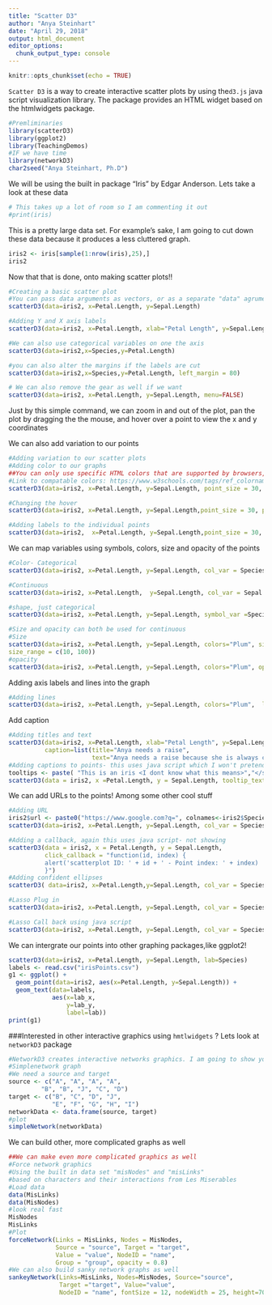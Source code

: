 ```yaml
---
title: "Scatter D3"
author: "Anya Steinhart"
date: "April 29, 2018"
output: html_document
editor_options: 
  chunk_output_type: console
---
```


```r
knitr::opts_chunk$set(echo = TRUE)
```

`Scatter D3` is a way to create interactive scatter plots by using the` d3.js` java script visualization library. The  package provides an HTML widget based on the htmlwidgets package.
```r
#Premliminaries 
library(scatterD3)
library(ggplot2)
library(TeachingDemos)
#IF we have time 
library(networkD3)
char2seed("Anya Steinhart, Ph.D")
```
We will be using the built in package "Iris" by Edgar Anderson. Lets take a look at these data
```r
# This takes up a lot of room so I am commenting it out
#print(iris)
```

This is a pretty large data set. For example's sake, I am going to cut down these data because it produces a less cluttered graph. 
```r
iris2 <- iris[sample(1:nrow(iris),25),]
iris2
```
Now that that is done, onto making scatter plots!!
```r
#Creating a basic scatter plot
#You can pass data arguments as vectors, or as a separate "data" agrument. I prefer the later
scatterD3(data=iris2, x=Petal.Length, y=Sepal.Length)

#Adding Y and X axis labels
scatterD3(data=iris2, x=Petal.Length, xlab="Petal Length", y=Sepal.Length, ylab = "Sepal Length")

#We can also use categorical variables on one the axis
scatterD3(data=iris2,x=Species,y=Petal.Length)

#you can also alter the margins if the labels are cut
scatterD3(data=iris2,x=Species,y=Petal.Length, left_margin = 80)

# We can also remove the gear as well if we want 
scatterD3(data=iris2, x=Petal.Length, y=Sepal.Length, menu=FALSE)

```
Just by this simple command, we can zoom in and out of the plot, pan the plot by dragging the the mouse, and hover over a point to view the x and y coordinates

We can also add variation to our points
```r
#Adding variation to our scatter plots
#Adding color to our graphs
##You can only use specific HTML colors that are supported by browsers, 
#Link to compatable colors: https://www.w3schools.com/tags/ref_colornames.asp
scatterD3(data=iris2, x=Petal.Length, y=Sepal.Length, point_size = 30, point_opacity = 0.75, colors = "RebeccaPurple")

#Changing the hover
scatterD3(data=iris2, x=Petal.Length, y=Sepal.Length,point_size = 30, point_opacity = 1, colors = "RebeccaPurple",  hover_size = 50, hover_opacity = 0.75)

#Adding labels to the individual points
scatterD3(data=iris2,  x=Petal.Length, y=Sepal.Length,point_size = 30, point_opacity = 1, fixed = TRUE, colors = "RebeccaPurple",  hover_size = 6, hover_opacity = 1,lab=Species, labels_size = 9)
```

We can map variables using symbols, colors, size and opacity of the points
```r
#Color- Categorical
scatterD3(data=iris2, x=Petal.Length, y=Sepal.Length, col_var = Species, colors = c("Pink","Plum", "PowderBlue"))

#Continuous 
scatterD3(data=iris2, x=Petal.Length,  y=Sepal.Length, col_var = Sepal.Width, col_continuous = TRUE) 

#shape, just categorical 
scatterD3(data=iris2, x=Petal.Length, y=Sepal.Length, symbol_var =Species, col_var=Species)

#Size and opacity can both be used for continuous 
#Size
scatterD3(data=iris2, x=Petal.Length, y=Sepal.Length, colors="Plum", size_var =Sepal.Width, 
size_range = c(10, 100))
#opacity
scatterD3(data=iris2, x=Petal.Length, y=Sepal.Length, colors="Plum", opacity_var = Sepal.Length)
```

Adding axis labels and lines into the graph 
```r
#Adding lines
scatterD3(data=iris2, x=Petal.Length, y=Sepal.Length, colors="Plum",  lines = data.frame(slope = 0.44, intercept = 4.12, stroke = "Green", stroke_width = 5))

```
Add caption 
```r
#Adding titles and text
scatterD3(data=iris2, x=Petal.Length, xlab="Petal Length", y=Sepal.Length, ylab = "Sepal Length", col_var = Species, colors = c("Pink","Plum", "PowderBlue"), 
          caption=list(title="Anya needs a raise",
                       text="Anya needs a raise because she is always covered in salt water and urchin poop, and lifts heavy buckets. She should also get an A in all her classes but Lindin Higgins and Nathan Jebbett are ruining her life"))
#Adding captions to points- this uses java script which I won't pretend to understand but it works
tooltips <- paste( "This is an iris <I dont know what this means>","</strong><br/>with a", iris$Petal.Width, "inch petal width!")
scatterD3(data = iris2, x =Petal.Length, y = Sepal.Length, tooltip_text = tooltips)
```

We can add URLs to the points! Among some other cool stuff
```r
#Adding URL
iris2$url <- paste0("https://www.google.com?q=", colnames<-iris2$Species)
scatterD3(data=iris2, x=Petal.Length, y=Sepal.Length, col_var = Species, colors = c("Pink","Plum", "PowderBlue"),url_var=url)

#Adding a callback, again this uses java script- not showing 
scatterD3(data = iris2, x = Petal.Length, y = Sepal.Length,
          click_callback = "function(id, index) {
          alert('scatterplot ID: ' + id + ' - Point index: ' + index) 
          }")
#Adding confident ellipses 
scatterD3( data=iris2, x=Petal.Length,y=Sepal.Length, col_var = Species, color= c("Pink","Plum", "PowderBlue"), ellipses=TRUE)

#Lasso Plug in 
scatterD3(data=iris2, x=Petal.Length, y=Sepal.Length, col_var = Species, colors = c("Pink","Plum", "PowderBlue"), lab = Species, lasso=TRUE)

#Lasso Call back using java script
scatterD3(data=iris2, x=Petal.Length, y=Sepal.Length, col_var = Species, colors = c("Pink","Plum", "PowderBlue"),lab=Species, lasso=TRUE, lasso_callback= "function(sel) {alert(sel.data().map(function(d) {return d.lab}).join('\\n'));}")

```

We can intergrate our points into other graphing packages,like ggplot2!
```r
scatterD3(data=iris2, x=Petal.Length, y=Sepal.Length, lab=Species)
labels <- read.csv("irisPoints.csv")
g1 <- ggplot() + 
  geom_point(data=iris2, aes(x=Petal.Length, y=Sepal.Length)) + 
  geom_text(data=labels,
            aes(x=lab_x,
                y=lab_y,
                label=lab))
print(g1)
```

###Interested in other interactive graphics using `hmtlwidgets` ? Lets look at `networkD3` package

```r
#NetworkD3 creates interactive networks graphics. I am going to show you two. 
#Simplenetwork graph 
#We need a source and target
source <- c("A", "A", "A", "A",
         "B", "B", "J", "C", "D")
target <- c("B", "C", "D", "J",
            "E", "F", "G", "H", "I")
networkData <- data.frame(source, target)
#plot
simpleNetwork(networkData)
```

We can build other, more complicated graphs as well
```r
##We can make even more complicated graphics as well
#Force network graphics 
#Using the built in data set "misNodes" and "misLinks" 
#based on characters and their interactions from Les Miserables
#Load data
data(MisLinks)
data(MisNodes)
#look real fast
MisNodes
MisLinks
#Plot
forceNetwork(Links = MisLinks, Nodes = MisNodes,
             Source = "source", Target = "target",
             Value = "value", NodeID = "name",
             Group = "group", opacity = 0.8)
#We can also build sanky network graphs as well
sankeyNetwork(Links=MisLinks, Nodes=MisNodes, Source="source",
              Target ="target", Value="value",
              NodeID = "name", fontSize = 12, nodeWidth = 25, height=700, width=1000)

```


